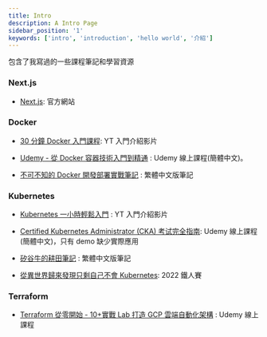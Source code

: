 ```yaml
---
title: Intro
description: A Intro Page
sidebar_position: '1'
keywords: ['intro', 'introduction', 'hello world', '介紹']
---
```


包含了我寫過的一些課程筆記和學習資源

### Next.js

- [Next.js](https://nextjs.org/docs): 官方網站

### Docker

- [30 分鐘 Docker 入門課程](https://www.youtube.com/watch?v=Ozb9mZg7MVM&t=101s): YT 入門介紹影片

- [Udemy - 從 Docker 容器技術入門到精通](https://www.udemy.com/course/docker-china/) : Udemy 線上課程(簡體中文)。

- [不可不知的 Docker 開發部署實戰筆記](https://docker.robertchang.me/menu) : 繁體中文版筆記

### Kubernetes

- [Kubernetes 一小時輕鬆入門](https://www.youtube.com/watch?v=SL83f7Nzxr0&t=3188s) : YT 入門介紹影片

- [Certified Kubernetes Administrator (CKA) 考试完全指南](https://www.udemy.com/course/k8s-chinese/): Udemy 線上課程(簡體中文)，只有 demo 缺少實際應用

- [矽谷牛的耕田筆記](https://technologynoteniu.github.io/awesome-notes/kubernetes/introduction/) : 繁體中文版筆記
- [從異世界歸來發現只剩自己不會 Kubernetes](https://ithelp.ithome.com.tw/users/20149562/ironman/5366): 2022 鐵人賽

### Terraform

- [Terraform 從零開始 - 10+實戰 Lab 打造 GCP 雲端自動化架構](https://www.udemy.com/course/terraform-zero-starter-with-10-gcp-labs/) : Udemy 線上課程

